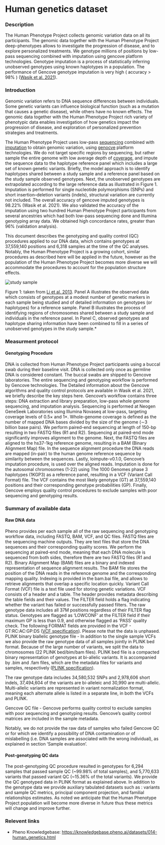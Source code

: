 # Human genetics dataset

### Description
The Human Phenotype Project collects genomic variation data on all its participants. The genomic data together with the Human Phenotype Project  deep-phenotypes allows to investigate the progression of disease, and to explore personalized treatments. We genotype millions of positions by low-pass sequencing combined with imputation using gencove platform technologies. Genotype imputation is a process of statistically inferring unobserved genotypes using known haplotypes in a population. The performance of Gencove genotype imputation is very high ( accuracy > 98% ) ([Wasik et al. 2021](https://link.springer.com/article/10.1186/s12864-021-07508-2?utm_campaign=2022.01%20Publications&utm_source=LP%20for%20Pharmacogenomics)).

### Introduction
Genomic variation refers to DNA sequence differences between individuals. Some genetic variants can influence biological function (such as a mutation that causes a genetic disease), while others have no known effects. The genomic data together with the Human Phenotype Project rich variety of phenotypic data enables investigation of how genetics impact the progression of disease, and exploration of personalized prevention strategies and  treatments. 

The Human Phenotype Project uses low-pass [sequencing](https://en.wikipedia.org/wiki/DNA_sequencing) combined with [imputation](https://en.wikipedia.org/wiki/Imputation_(genetics)) to obtain genomic variation, using [genocve](https://gencove.com) platform technologies. We do not target specific regions by sequencing, but rather sample the entire genome with low average depth of [coverage](https://en.wikipedia.org/wiki/Coverage_(genetics)), and impute the sequence data to the haplotype reference panel which includes a large set of known genetic variants. Briefly, the model approach is to identify haplotypes shared between a study sample and a reference panel based on the study sample observed genotypes. Next, the unobserved genotypes are extrapolated according to the large reference data as illustrated in Figure 1. Imputation is performed for single nucleotide polymorphisms (SNPs) and short insertion–deletion variants (indels), structural variation are currently not included. The overall accuracy of gencove imputed genotypes is 98.22% (Wasik et al. 2021). We also validated the accuracy of the imputation using two hundred Human Phenotype Project participants from several ancestries which had both low-pass sequencing done and Illumina genotyping array data. We obtained high concordance rates, greater than 96% (validation analysis).

This document describes the genotyping and quality control (QC) procedures applied to our DNA data, which contains genotypes at 37,559,140 positions and 6,318 samples at the time of the QC analyses. Notably, the Human Phenotype Project is a growing cohort, similar procedures as described here will be applied in the future, however as the population of the Human Phenotype Project becomes more diverse we will accommodate the procedures to account for the population structure effects.

![study sample](study_sample.png)

Figure 1: taken from [Li et al. 2013](https://www.ncbi.nlm.nih.gov/pmc/articles/PMC2925172/).
Panel A illustrates the observed data which consists of genotypes at a modest number of genetic markers in each sample being studied and of detailed information on genotypes (or haplotypes) for a reference sample. Panel B illustrates the process of identifying regions of chromosomes shared between a study sample and individuals in the reference panel. In Panel C, observed genotypes and haplotype sharing information have been combined to fill in a series of unobserved genotypes in the study sample.*

### Measurment protocol
#### Genotyping Procedure
DNA is collected from Human Phenotype Project participants using a buccal swab during their baseline visit. DNA is collected only once as germline DNA is considered constant. The buccal swabs are shipped to Gencove laboratories. The entire sequencing and genotyping workflow is performed by Gencove technologies. The Detailed information about the Gencove algorithms and quality control protocols are available in Wasik et al. 2021,  we briefly describe the key steps here.
Gencove’s  workflow contains three steps: DNA extraction and library preparation, low-pass whole genome sequencing, and imputation analysis. Sequencing is performed at Neogen GeneSeek Laboratories using Illumina Novaseq at low-pass, targeting coverage levels of 0.5× and 1×. Whole-genome coverage is defined as the number of mapped DNA bases divided by the size of the genome (∼3 billion base pairs). We perform paired-end sequencing at length of 150-bp resulting in two FASTQ files (R1 and R2). Sequencing at paired-end mode significantly improves alignment to the genome. Next, the FASTQ files are aligned to the hs37-1kg reference genome, resulting in a BAM (Binary Alignment Map) file. In the sequence alignment procedure the DNA reads are mapped (in-pair) to the human genome reference sequence by similarity between the sequences. Lastly, loimpute-v0.1.0, Gencove’s imputation procedure, is used over the aligned reads. Imputation is done for the autosomal chromosomes (1-22) using The 1000 Genomes phase 3 haplotypes (1KGP3) as a reference panel, resulting in a VCF (Variant Call Format) file. The VCF contains the most likely genotype (GT) at 37,559,140 positions and their corresponding genotype probabilities (GP). Finally, Gencove employs quality control procedures to exclude samples with poor sequencing and genotyping results.

### Summary of available data
#### Raw DNA data
Pheno provides per each sample all of the raw sequencing and genotyping workflow data, including FASTQ, BAM, VCF, and QC files. 
FASTQ files are the sequencing machine outputs. They are text files that store the DNA sequences and their corresponding quality scores.
We perform the sequencing at paired-end mode, meaning that each DNA molecule is sequenced from both sides, therefore there are two FASTQ files (R1 and R2). 
Binary Alignment Map (BAM) files are a binary and indexed representation of sequence alignment results. The BAM file stores the position of the DNA reads in the reference genome and the corresponding mapping quality. Indexing is provided in the bam.bai file, and allows to retrieve alignments that overlap a specific location quickly. 
Variant Call Format (VCF) file is a text file used for storing genetic variations. VCF consists of a header and a table. The header provides metadata describing the table fields and their values. The FILTER field holds a flag indicating whether the variant has failed or successfully passed filters. The raw genotype data includes all 37M positions regardless of their FILTER flag status. Genotypes are flagged as ‘LOWCONF’ at the FILTER field if their maximum GP is less than 0.9, and otherwise flagged as ‘PASS’ quality check. The following FORMAT fields are provided in the VCF - GT:RC:AC:GP:DS ([VCF specification](https://samtools.github.io/hts-specs/VCFv4.3.pdf)). Please note that the data is unphased.
PLINK binary biallelic genotype file - In addition to the single sample VCFs we also provide the raw genotype data of all samples jointly in PLINK bed format. Because of the large number of variants, we split the data to chromosomes  (22 PLINK bed/bim/bam files). PLINK bed file is a compacted binary representation of genotypes at bi-allelic variants. It is accompanied by .bim and .fam files, which are the metadata files for variants and samples, respectively ([PLINK specification](https://www.cog-genomics.org/plink/1.9/formats#bed)).

The raw genotype data includes 34,580,532 SNPs and 2,978,606 short indels, 37,494,604 of the variants are bi-alleleic and 30,990 are multi-allelic. Multi-allelic variants are represented in variant normalization format, meaning each alternate allele is listed in a separate line, in both the VCFs and PLINK.

Gencove QC file - Gencove performs quality control to exclude samples with poor sequencing and genotyping results. Gencove’s quality control matrices are included in the sample metadata.  

Notably, we do not provide the raw data of samples who failed Gencove QC or for which we identify a possibility of DNA contamination or of mislabelling (i.e. DNA samples are associated with the wrong individual), as explained in section ‘Sample evaluation’. 

#### Post-genotyping QC data
The post-genotyping QC procedure resulted in genotypes for 6,294 samples that passed sample QC (~99.98% of total samples), and 5,770,633 variants that passed variant QC (~15.36% of the total variants). We provide the QC genotyped data in PLINK format as explained above. In addition to the genotype data we provide auxiliary tabulated datasets such as : variants and sample QC metrics, principal component projection, and familial relationships estimates. 
As noted we anticipate that the Human Phenotype  Project  population will become more diverse in future thus these  metrics will change and improve further.

### Relevent links
* Pheno Knowledgebase: https://knowledgebase.pheno.ai/datasets/014-human_genetics.html

